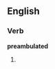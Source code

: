 
==English==

===Verb===
'''preambulated'''

# {{past of|[[preambulate]]}}
{{anagrams:en/aabdeelmprtu}}